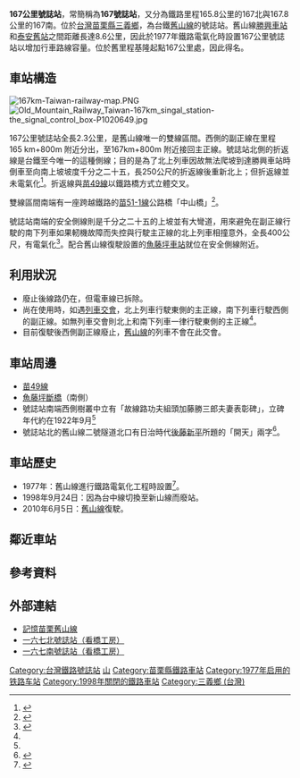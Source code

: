 {{Infobox_Station
|RouteType=Tra
|Title=167公里號誌站
|EngTitle=167 Kilometer Signal Station
|linecolour=#0008BD
|ImageName=Old Mountain Railway Taiwan-167km singal station-P1020647.JPG
|ImageSize=265px
|Operator=[[臺灣鐵路管理局|臺灣鐵路管理局]]
|Line=[[舊山線|舊山線]]
|Place=[[苗栗縣|苗栗縣]][[三義鄉_(台灣)|三義鄉]]
|StartDate=1977年
|EndDate=1998年9月24日
|Code=無
|Style=平面車站
|TraOldName=
|TraLevel=[[號誌站|號誌站]]（裁撤前）
|TraPlatformS=無 
|TraElecCode=
|TraWeb=
|distance=165.8~167.8公里（基隆起）<ref name="saisetu">{{cite web |url=http://lib.mlc.gov.tw/webmlr/Remembrance1.asp?place=167%B8%B9%BBx%AF%B8&order=1 |title=細說舊山線 167號誌站 |website= |archivedate=2016-03-10 |archiveurl=https://web.archive.org/web/20160310040425/http://lib.mlc.gov.tw/webmlr/remembrance1.asp?order=1&place=167%b8%b9%bbx%af%b8 |accessdate=2010-08-17 |dead-url=yes }}</ref>
|coordinates  = {{coord| 24.369961 |N| 120.778182 |E|display=title,inline}}
}}
'''167公里號誌站'''，常簡稱為'''167號誌站'''，又分為鐵路里程165.8公里的167北與167.8公里的167南。位於[[台灣|台灣]][[苗栗縣|苗栗縣]][[三義鄉_(台灣)|三義鄉]]，為台鐵[[舊山線|舊山線]]的號誌站。舊山線[[勝興車站|勝興車站]]和[[泰安舊站|泰安舊站]]之間距離長達8.6公里，因此於1977年鐵路電氣化時設置167公里號誌站以增加行車路線容量。位於舊里程基隆起點167公里處，因此得名。

==車站構造==
[[File:167km-Taiwan-railway-map.PNG|thumb]]
[[File:Old_Mountain_Railway_Taiwan-167km_singal_station-the_signal_control_box-P1020649.jpg|thumb]]

167公里號誌站全長2.3公里，是舊山線唯一的雙線區間。西側的副正線在里程 165 km+800m 附近分出，至167km+800m 附近接回主正線。號誌站北側的折返線是台鐵至今唯一的這種側線；目的是為了北上列車因故無法爬坡到達勝興車站時倒車至向南上坡坡度千分之二十五，長250公尺的折返線後重新北上；但折返線並未電氣化<ref name="renren">{{Cite web |url=http://www.shs.edu.tw/works/essay/2008/03/2008033122225985.pdf |title=戀戀舊山線──消逝的舊山線風光 |accessdate=2010-08-17 |archive-date=2013-03-23 |archive-url=https://web.archive.org/web/20130323024633/http://www.shs.edu.tw/works/essay/2008/03/2008033122225985.pdf |dead-url=no }}</ref>。折返線與[[苗49線|苗49線]]以鐵路橋方式立體交叉。

雙線區間南端有一座跨越鐵路的[[苗51-1線|苗51-1線]]公路橋「中山橋」<ref>{{cite web |url=http://lib.mlc.gov.tw/webmlr/Remembrance2.asp?place=167%B8%B9%BBx%AF%B8&order=1 |title=記憶苗栗舊山線 自導式地圖 |website= |archivedate=2016-03-09 |archiveurl=https://web.archive.org/web/20160309085359/http://lib.mlc.gov.tw/webmlr/remembrance2.asp?order=1&place=167%b8%b9%bbx%af%b8 |accessdate=2010-08-17 |dead-url=yes }}</ref>。

號誌站南端的安全側線則是千分之二十五的上坡並有大彎道，用來避免在副正線行駛的南下列車如果軔機故障而失控與行駛主正線的北上列車相撞意外，全長400公尺，有電氣化<ref>{{Cite web |url=http://ticket.myweb.hinet.net/station/a05,10-20.htm |title=一六七南號誌站 |access-date=2010-08-17 |archive-url=https://web.archive.org/web/20190111082549/http://ticket.myweb.hinet.net/station/a05,10-20.htm |archive-date=2019-01-11 |dead-url=yes }}</ref>。配合舊山線復駛設置的[[魚藤坪車站|魚藤坪車站]]就位在安全側線附近。

==利用狀況==
*廢止後線路仍在，但電車線已拆除。
*尚在使用時，如遇[[列車交會|列車交會]]，北上列車行駛東側的主正線，南下列車行駛西側的副正線。如無列車交會則北上和南下列車一律行駛東側的主正線<ref name="renren"/>。
*目前復駛後西側副正線廢止，[[舊山線|舊山線]]的列車不會在此交會。

==車站周邊==
*[[苗49線|苗49線]]
*[[魚藤坪斷橋|魚藤坪斷橋]]（南側）
*號誌站南端西側樹叢中立有「故線路功夫組頭加藤勝三郎夫妻表彰碑」，立碑年代約在1922年9月<ref name="saisetu"/>
*號誌站北的舊山線二號隧道北口有日治時代[[後藤新平|後藤新平]]所題的「開天」兩字<ref>{{Cite web |url=http://lib.mlc.gov.tw/webmlr/Remembrance1.asp?place=%B2%C4%A4G%B8%B9%C0G%B9D&order=1 |title=細說舊山線  第二號隧道 |access-date=2010-08-17 |archive-date=2019-02-11 |archive-url=https://web.archive.org/web/20190211205054/http://lib.mlc.gov.tw/webmlr/Remembrance1.asp?place=%B2%C4%A4G%B8%B9%C0G%B9D&order=1 }}</ref>。

==車站歷史==
*1977年：舊山線進行鐵路電氣化工程時設置<ref>{{Cite web |url=http://ticket.myweb.hinet.net/station/a05,10-10.htm |title=一六七北號誌站 |access-date=2010-08-17 |archive-url=https://web.archive.org/web/20190111082549/http://ticket.myweb.hinet.net/station/a05,10-10.htm |archive-date=2019-01-11 |dead-url=yes }}</ref>。
*1998年9月24日：因為台中線切換至新山線而廢站。
*2010年6月5日：[[舊山線|舊山線]]復駛。

==鄰近車站==
{{start rail box|[[臺灣鐵路管理局|臺灣鐵路管理局]]}}
{{s-inop|[[勝興車站|勝興車站]]|往 [[三義車站|三義]]}}
{{s-line|[[舊山線|舊山線]]|（廢止）|gray}}
{{s-abandoned|[[魚藤坪車站|魚藤坪車站]]|往 [[豐原車站_(栃木縣)|豐原]]}}
{{end box}}

==參考資料==
{{reflist}}

==外部連結==
*[https://web.archive.org/web/20090107123451/http://lib.mlc.gov.tw/webmlr/ 記憶苗栗舊山線]
*[https://web.archive.org/web/20190111082549/http://ticket.myweb.hinet.net/station/a05,10-10.htm 一六七北號誌站（看橋工房）]
*[https://web.archive.org/web/20190111082549/http://ticket.myweb.hinet.net/station/a05,10-20.htm 一六七南號誌站（看橋工房）]

{{台灣鐵路舊山線}}     
{{台灣鐵路號誌站}}
[[Category:台灣鐵路號誌站|Category:台灣鐵路號誌站]]
[[Category:台灣鐵路廢站|山]]
[[Category:苗栗縣鐵路車站|Category:苗栗縣鐵路車站]]
[[Category:1977年启用的铁路车站|Category:1977年启用的铁路车站]]
[[Category:1998年關閉的鐵路車站|Category:1998年關閉的鐵路車站]]
[[Category:三義鄉_(台灣)|Category:三義鄉 (台灣)]]